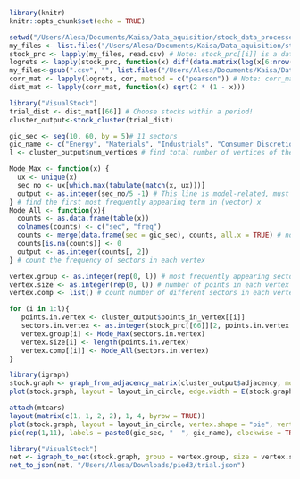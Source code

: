 ```r
library(knitr)
knitr::opts_chunk$set(echo = TRUE)
```

```r
setwd("/Users/Alesa/Documents/Kaisa/Data_aquisition/stock_data_processed3");
my_files <- list.files("/Users/Alesa/Documents/Kaisa/Data_aquisition/stock_data_processed3"); # Please download the stock data and load it locally.
stock_prc <- lapply(my_files, read.csv) # Note: stock_prc[[i]] is a data frame type
logrets <- lapply(stock_prc, function(x) diff(data.matrix(log(x[6:nrow(x), 2:ncol(x)])), lag=1)) # Note: logrets[[i]] is a matrix type.
my_files<-gsub(".csv", "", list.files("/Users/Alesa/Documents/Kaisa/Data_aquisition/stock_data_processed3", full.names = FALSE), fixed = TRUE);
corr_mat <- lapply(logrets, cor, method = c("pearson")) # Note: corr_mat[[i]] is a matrix type.
dist_mat <- lapply(corr_mat, function(x) sqrt(2 * (1 - x)))
```

```r
library("VisualStock")
trial_dist <- dist_mat[[66]] # Choose stocks within a period!
cluster_output<-stock_cluster(trial_dist)
```

```r
gic_sec <- seq(10, 60, by = 5)# 11 sectors
gic_name <- c("Energy", "Materials", "Industrials", "Consumer Discretionary", "Consumer Staples", "Health Care", "Financials", "Information Technology", "Communication Service", "Utilities", "Real Estate")
l <- cluster_output$num_vertices # find total number of vertices of the adjacency matrix

Mode_Max <- function(x) {
  ux <- unique(x)
  sec_no <- ux[which.max(tabulate(match(x, ux)))]
  output <- as.integer(sec_no/5 -1) # This line is model-related, must convert the group info to a group of number within 1,2,3,...N (to match the color number provided by d3.js).
} # find the first most frequently appearing term in (vector) x
Mode_All <- function(x){
  counts <- as.data.frame(table(x))
  colnames(counts) <- c("sec", "freq")
  counts <- merge(data.frame(sec = gic_sec), counts, all.x = TRUE) # note: be careful, takes global value
  counts[is.na(counts)] <- 0
  output <- as.integer(counts[, 2])  
} # count the frequency of sectors in each vertex

vertex.group <- as.integer(rep(0, l)) # most frequently appearing sector number in each vertex
vertex.size <- as.integer(rep(0, l)) # number of points in each vertex
vertex.comp <- list() # count number of different sectors in each vertex

for (i in 1:l){
   points.in.vertex <- cluster_output$points_in_vertex[[i]]
   sectors.in.vertex <- as.integer(stock_prc[[66]][2, points.in.vertex + 1])
   vertex.group[i] <- Mode_Max(sectors.in.vertex)
   vertex.size[i] <- length(points.in.vertex)
   vertex.comp[[i]] <- Mode_All(sectors.in.vertex)
}
```

```r
library(igraph)
stock.graph <- graph_from_adjacency_matrix(cluster_output$adjacency, mode="undirected", weighted=TRUE, diag=FALSE)
plot(stock.graph, layout = layout_in_circle, edge.width = E(stock.graph)$weight, main = my_files[66], margin = 0)

attach(mtcars)
layout(matrix(c(1, 1, 2, 2), 1, 4, byrow = TRUE))
plot(stock.graph, layout = layout_in_circle, vertex.shape = "pie", vertex.pie = vertex.comp, vertex.pie.color = list(rainbow(11)), vertex.size = 10*vertex.size^0.2, main = my_files[66], margin = 0)
pie(rep(1,11), labels = paste0(gic_sec, "  ", gic_name), clockwise = TRUE, col = rainbow(11),  radius = 0.5, cex = 0.9, main = 'Graph Legend')

```

```r
library("VisualStock")
net <- igraph_to_net(stock.graph, group = vertex.group, size = vertex.size^0.2, comp = vertex.comp) # normalize the radius of the node so that the last one is not too big.
net_to_json(net, "/Users/Alesa/Downloads/pied3/trial.json")
```